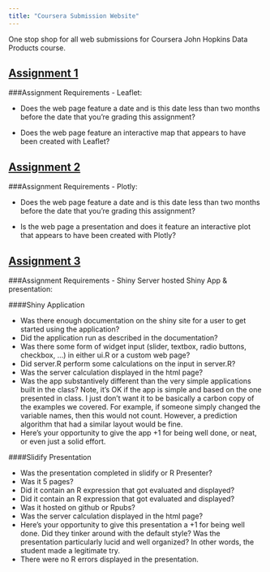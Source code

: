 ```yaml
---
title: "Coursera Submission Website"
---
```


One stop shop for all web submissions for Coursera John Hopkins Data Products course.

## [Assignment 1](https://mascaaj.github.io/webSubmissions/Assignment1.html)

###Assignment Requirements - Leaflet:

  - Does the web page feature a date and is this date less than two months before the date that you're grading this assignment?

  - Does the web page feature an interactive map that appears to have been created with Leaflet?
  
  
## [Assignment 2](https://mascaaj.github.io/webSubmissions/Assignment2.html)

###Assignment Requirements - Plotly:  

  - Does the web page feature a date and is this date less than two months before the date that you're grading this assignment?
  
  - Is the web page a presentation and does it feature an interactive plot that appears to have been created with Plotly?
  
## [Assignment 3](https://mascaaj.github.io/webSubmissions/Assignment3.html)

###Assignment Requirements - Shiny Server hosted Shiny App & presentation:  

####Shiny Application

  - Was there enough documentation on the shiny site for a user to get started using the application?
  - Did the application run as described in the documentation?
  - Was there some form of widget input (slider, textbox, radio buttons, checkbox, ...) in either ui.R or a custom web page?
  - Did server.R perform some calculations on the input in server.R?
  - Was the server calculation displayed in the html page?
  - Was the app substantively different than the very simple applications built in the class? Note, it's OK if the app is simple and based on the one presented in class. I just don't want it to be basically a carbon copy of the examples we covered. For example, if someone simply changed the variable names, then this would not count. However, a prediction algorithm that had a similar layout would be fine.
  - Here's your opportunity to give the app +1 for being well done, or neat, or even just a solid effort.

####Slidify Presentation

  - Was the presentation completed in slidify or R Presenter?
  - Was it 5 pages?
  - Did it contain an R expression that got evaluated and displayed?
  - Did it contain an R expression that got evaluated and displayed?
  - Was it hosted on github or Rpubs?
  - Was the server calculation displayed in the html page?
  - Here's your opportunity to give this presentation a +1 for being well done. Did they tinker around with the default style? Was the presentation particularly lucid and well organized? In other words, the student made a legitimate try.
  - There were no R errors displayed in the presentation.